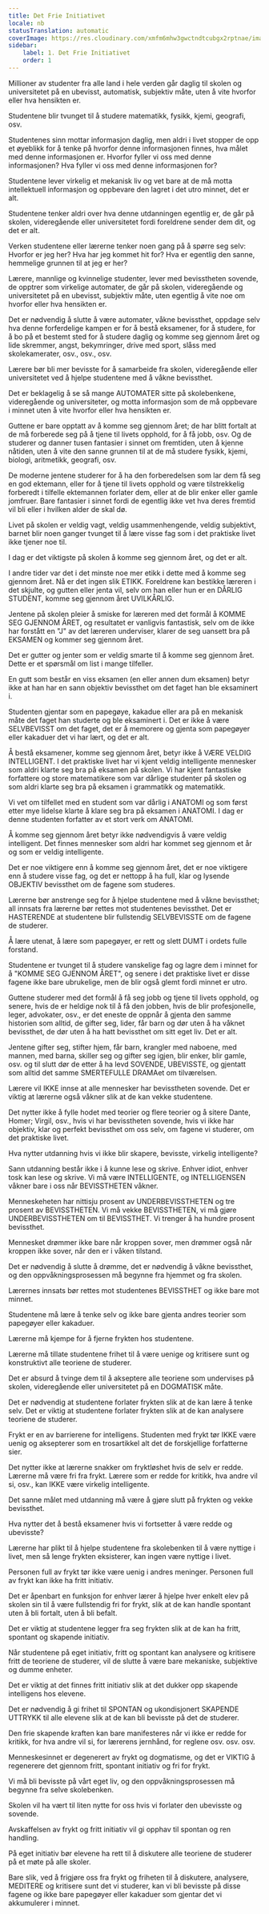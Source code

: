 ```yaml
---
title: Det Frie Initiativet
locale: nb
statusTranslation: automatic
coverImage: https://res.cloudinary.com/xmfm6mhw3gwctndtcubgx2rptnae/image/upload/v1740337243/small_cover_educacion_fundamental_a051170f1c.webp
sidebar:
    label: 1. Det Frie Initiativet
    order: 1
---
```

Millioner av studenter fra alle land i hele verden går daglig til skolen og universitetet på en ubevisst, automatisk, subjektiv måte, uten å vite hvorfor eller hva hensikten er.

Studentene blir tvunget til å studere matematikk, fysikk, kjemi, geografi, osv.

Studentenes sinn mottar informasjon daglig, men aldri i livet stopper de opp et øyeblikk for å tenke på hvorfor denne informasjonen finnes, hva målet med denne informasjonen er. Hvorfor fyller vi oss med denne informasjonen? Hva fyller vi oss med denne informasjonen for?

Studentene lever virkelig et mekanisk liv og vet bare at de må motta intellektuell informasjon og oppbevare den lagret i det utro minnet, det er alt.

Studentene tenker aldri over hva denne utdanningen egentlig er, de går på skolen, videregående eller universitetet fordi foreldrene sender dem dit, og det er alt.

Verken studentene eller lærerne tenker noen gang på å spørre seg selv: Hvorfor er jeg her? Hva har jeg kommet hit for? Hva er egentlig den sanne, hemmelige grunnen til at jeg er her?

Lærere, mannlige og kvinnelige studenter, lever med bevisstheten sovende, de opptrer som virkelige automater, de går på skolen, videregående og universitetet på en ubevisst, subjektiv måte, uten egentlig å vite noe om hvorfor eller hva hensikten er.

Det er nødvendig å slutte å være automater, våkne bevissthet, oppdage selv hva denne forferdelige kampen er for å bestå eksamener, for å studere, for å bo på et bestemt sted for å studere daglig og komme seg gjennom året og lide skremmer, angst, bekymringer, drive med sport, slåss med skolekamerater, osv., osv., osv.

Lærere bør bli mer bevisste for å samarbeide fra skolen, videregående eller universitetet ved å hjelpe studentene med å våkne bevissthet.

Det er beklagelig å se så mange AUTOMATER sitte på skolebenkene, videregående og universiteter, og motta informasjon som de må oppbevare i minnet uten å vite hvorfor eller hva hensikten er.

Guttene er bare opptatt av å komme seg gjennom året; de har blitt fortalt at de må forberede seg på å tjene til livets opphold, for å få jobb, osv. Og de studerer og danner tusen fantasier i sinnet om fremtiden, uten å kjenne nåtiden, uten å vite den sanne grunnen til at de må studere fysikk, kjemi, biologi, aritmetikk, geografi, osv.

De moderne jentene studerer for å ha den forberedelsen som lar dem få seg en god ektemann, eller for å tjene til livets opphold og være tilstrekkelig forberedt i tilfelle ektemannen forlater dem, eller at de blir enker eller gamle jomfruer. Bare fantasier i sinnet fordi de egentlig ikke vet hva deres fremtid vil bli eller i hvilken alder de skal dø.

Livet på skolen er veldig vagt, veldig usammenhengende, veldig subjektivt, barnet blir noen ganger tvunget til å lære visse fag som i det praktiske livet ikke tjener noe til.

I dag er det viktigste på skolen å komme seg gjennom året, og det er alt.

I andre tider var det i det minste noe mer etikk i dette med å komme seg gjennom året. Nå er det ingen slik ETIKK. Foreldrene kan bestikke læreren i det skjulte, og gutten eller jenta vil, selv om han eller hun er en DÅRLIG STUDENT, komme seg gjennom året UVILKÅRLIG.

Jentene på skolen pleier å smiske for læreren med det formål å KOMME SEG GJENNOM ÅRET, og resultatet er vanligvis fantastisk, selv om de ikke har forstått en "J" av det læreren underviser, klarer de seg uansett bra på EKSAMEN og kommer seg gjennom året.

Det er gutter og jenter som er veldig smarte til å komme seg gjennom året. Dette er et spørsmål om list i mange tilfeller.

En gutt som består en viss eksamen (en eller annen dum eksamen) betyr ikke at han har en sann objektiv bevissthet om det faget han ble eksaminert i.

Studenten gjentar som en papegøye, kakadue eller ara på en mekanisk måte det faget han studerte og ble eksaminert i. Det er ikke å være SELVBEVISST om det faget, det er å memorere og gjenta som papegøyer eller kakaduer det vi har lært, og det er alt.

Å bestå eksamener, komme seg gjennom året, betyr ikke å VÆRE VELDIG INTELLIGENT. I det praktiske livet har vi kjent veldig intelligente mennesker som aldri klarte seg bra på eksamen på skolen. Vi har kjent fantastiske forfattere og store matematikere som var dårlige studenter på skolen og som aldri klarte seg bra på eksamen i grammatikk og matematikk.

Vi vet om tilfellet med en student som var dårlig i ANATOMI og som først etter mye lidelse klarte å klare seg bra på eksamen i ANATOMI. I dag er denne studenten forfatter av et stort verk om ANATOMI.

Å komme seg gjennom året betyr ikke nødvendigvis å være veldig intelligent. Det finnes mennesker som aldri har kommet seg gjennom et år og som er veldig intelligente.

Det er noe viktigere enn å komme seg gjennom året, det er noe viktigere enn å studere visse fag, og det er nettopp å ha full, klar og lysende OBJEKTIV bevissthet om de fagene som studeres.

Lærerne bør anstrenge seg for å hjelpe studentene med å våkne bevissthet; all innsats fra lærerne bør rettes mot studentenes bevissthet. Det er HASTERENDE at studentene blir fullstendig SELVBEVISSTE om de fagene de studerer.

Å lære utenat, å lære som papegøyer, er rett og slett DUMT i ordets fulle forstand.

Studentene er tvunget til å studere vanskelige fag og lagre dem i minnet for å "KOMME SEG GJENNOM ÅRET", og senere i det praktiske livet er disse fagene ikke bare ubrukelige, men de blir også glemt fordi minnet er utro.

Guttene studerer med det formål å få seg jobb og tjene til livets opphold, og senere, hvis de er heldige nok til å få den jobben, hvis de blir profesjonelle, leger, advokater, osv., er det eneste de oppnår å gjenta den samme historien som alltid, de gifter seg, lider, får barn og dør uten å ha våknet bevissthet, de dør uten å ha hatt bevissthet om sitt eget liv. Det er alt.

Jentene gifter seg, stifter hjem, får barn, krangler med naboene, med mannen, med barna, skiller seg og gifter seg igjen, blir enker, blir gamle, osv. og til slutt dør de etter å ha levd SOVENDE, UBEVISSTE, og gjentatt som alltid det samme SMERTEFULLE DRAMAet om tilværelsen.

Lærere vil IKKE innse at alle mennesker har bevisstheten sovende. Det er viktig at lærerne også våkner slik at de kan vekke studentene.

Det nytter ikke å fylle hodet med teorier og flere teorier og å sitere Dante, Homer; Virgil, osv., hvis vi har bevisstheten sovende, hvis vi ikke har objektiv, klar og perfekt bevissthet om oss selv, om fagene vi studerer, om det praktiske livet.

Hva nytter utdanning hvis vi ikke blir skapere, bevisste, virkelig intelligente?

Sann utdanning består ikke i å kunne lese og skrive. Enhver idiot, enhver tosk kan lese og skrive. Vi må være INTELLIGENTE, og INTELLIGENSEN våkner bare i oss når BEVISSTHETEN våkner.

Menneskeheten har nittisju prosent av UNDERBEVISSTHETEN og tre prosent av BEVISSTHETEN. Vi må vekke BEVISSTHETEN, vi må gjøre UNDERBEVISSTHETEN om til BEVISSTHET. Vi trenger å ha hundre prosent bevissthet.

Mennesket drømmer ikke bare når kroppen sover, men drømmer også når kroppen ikke sover, når den er i våken tilstand.

Det er nødvendig å slutte å drømme, det er nødvendig å våkne bevissthet, og den oppvåkningsprosessen må begynne fra hjemmet og fra skolen.

Lærernes innsats bør rettes mot studentenes BEVISSTHET og ikke bare mot minnet.

Studentene må lære å tenke selv og ikke bare gjenta andres teorier som papegøyer eller kakaduer.

Lærerne må kjempe for å fjerne frykten hos studentene.

Lærerne må tillate studentene frihet til å være uenige og kritisere sunt og konstruktivt alle teoriene de studerer.

Det er absurd å tvinge dem til å akseptere alle teoriene som undervises på skolen, videregående eller universitetet på en DOGMATISK måte.

Det er nødvendig at studentene forlater frykten slik at de kan lære å tenke selv. Det er viktig at studentene forlater frykten slik at de kan analysere teoriene de studerer.

Frykt er en av barrierene for intelligens. Studenten med frykt tør IKKE være uenig og aksepterer som en trosartikkel alt det de forskjellige forfatterne sier.

Det nytter ikke at lærerne snakker om fryktløshet hvis de selv er redde. Lærerne må være fri fra frykt. Lærere som er redde for kritikk, hva andre vil si, osv., kan IKKE være virkelig intelligente.

Det sanne målet med utdanning må være å gjøre slutt på frykten og vekke bevissthet.

Hva nytter det å bestå eksamener hvis vi fortsetter å være redde og ubevisste?

Lærerne har plikt til å hjelpe studentene fra skolebenken til å være nyttige i livet, men så lenge frykten eksisterer, kan ingen være nyttige i livet.

Personen full av frykt tør ikke være uenig i andres meninger. Personen full av frykt kan ikke ha fritt initiativ.

Det er åpenbart en funksjon for enhver lærer å hjelpe hver enkelt elev på skolen sin til å være fullstendig fri for frykt, slik at de kan handle spontant uten å bli fortalt, uten å bli befalt.

Det er viktig at studentene legger fra seg frykten slik at de kan ha fritt, spontant og skapende initiativ.

Når studentene på eget initiativ, fritt og spontant kan analysere og kritisere fritt de teoriene de studerer, vil de slutte å være bare mekaniske, subjektive og dumme enheter.

Det er viktig at det finnes fritt initiativ slik at det dukker opp skapende intelligens hos elevene.

Det er nødvendig å gi frihet til SPONTAN og ukondisjonert SKAPENDE UTTRYKK til alle elevene slik at de kan bli bevisste på det de studerer.

Den frie skapende kraften kan bare manifesteres når vi ikke er redde for kritikk, for hva andre vil si, for lærerens jernhånd, for reglene osv. osv. osv.

Menneskesinnet er degenerert av frykt og dogmatisme, og det er VIKTIG å regenerere det gjennom fritt, spontant initiativ og fri for frykt.

Vi må bli bevisste på vårt eget liv, og den oppvåkningsprosessen må begynne fra selve skolebenken.

Skolen vil ha vært til liten nytte for oss hvis vi forlater den ubevisste og sovende.

Avskaffelsen av frykt og fritt initiativ vil gi opphav til spontan og ren handling.

På eget initiativ bør elevene ha rett til å diskutere alle teoriene de studerer på et møte på alle skoler.

Bare slik, ved å frigjøre oss fra frykt og friheten til å diskutere, analysere, MEDITERE og kritisere sunt det vi studerer, kan vi bli bevisste på disse fagene og ikke bare papegøyer eller kakaduer som gjentar det vi akkumulerer i minnet.

